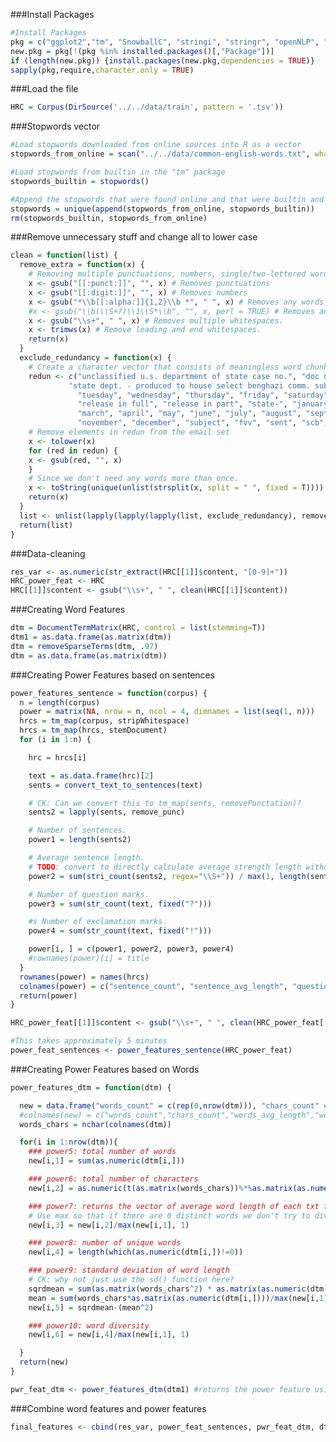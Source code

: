 ###Install Packages
```r
#Install Packages
pkg = c("ggplot2","tm", "SnowballC", "stringi", "stringr", "openNLP", "NLP", "qdap", "dplyr", "foreach", "XML")
new.pkg = pkg[!(pkg %in% installed.packages()[,"Package"])]
if (length(new.pkg)) {install.packages(new.pkg,dependencies = TRUE)}
sapply(pkg,require,character.only = TRUE)
```

###Load the file
```r
HRC = Corpus(DirSource('../../data/train', pattern = '.tsv'))
```

###Stopwords vector
```r
#Load stopwords downloaded from online sources into R as a vector
stopwords_from_online = scan("../../data/common-english-words.txt", what = "character", sep = ",")

#Load stopwords from builtin in the "tm" package
stopwords_builtin = stopwords()

#Append the stopwords that were found online and that were builtin and remove repeated words; store the new vector into the variable "stopwords"
stopwords = unique(append(stopwords_from_online, stopwords_builtin))
rm(stopwords_builtin, stopwords_from_online)
```

###Remove unnecessary stuff and change all to lower case
```r
clean = function(list) {
  remove_extra = function(x) {
    # Removing multiple punctuations, numbers, single/two-lettered words and whitespaces. (In   that order)
    x <- gsub("[[:punct:]]", "", x) # Removes punctuations
    x <- gsub("[[:digit:]]", "", x) # Removes numbers
    x <- gsub("*\\b[[:alpha:]]{1,2}\\b *", " ", x) # Removes any words with 1 or 2 letters
    #x <- gsub("\\b(\\S+?)\\1\\S*\\b", "", x, perl = TRUE) # Removes any words with repeating letters
    x <- gsub("\\s+", " ", x) # Removes multiple whitespaces.
    x <- trimws(x) # Remove leading and end whitespaces.
    return(x)
  }
  exclude_redundancy = function(x) {
    # Create a character vector that consists of meaningless word chunks.
    redun <- c("unclassified u.s. department of state case no.", "doc no.", "date:",
             "state dept. - produced to house select benghazi comm. subject to agreement on sensitive information & redactions.", "no foia waiver.", "subject:", "sent:", "monday",
               "tuesday", "wednesday", "thursday", "friday", "saturday", "sunday", "f-",
               "release in full", "release in part", "state-", "january", "february", 
               "march", "april", "may", "june", "july", "august", "september", "october", 
               "november", "december", "subject", "fvv", "sent", "scb")
    # Remove elements in redun from the email set
    x <- tolower(x)
    for (red in redun) {
    x <- gsub(red, "", x)
    }
    # Since we don't need any words more than once.
    x <- toString(unique(unlist(strsplit(x, split = " ", fixed = T))))
    return(x)
  }
  list <- unlist(lapply(lapply(lapply(list, exclude_redundancy), remove_extra), removeWords, stopwords))
  return(list)
}
```

###Data-cleaning
```r
res_var <- as.numeric(str_extract(HRC[[1]]$content, "[0-9]+"))
HRC_power_feat <- HRC
HRC[[1]]$content <- gsub("\\s+", " ", clean(HRC[[1]]$content))
```


###Creating Word Features
```r
dtm = DocumentTermMatrix(HRC, control = list(stemming=T))
dtm1 = as.data.frame(as.matrix(dtm))
dtm = removeSparseTerms(dtm, .97)
dtm = as.data.frame(as.matrix(dtm))
```

###Creating Power Features based on sentences
```r
power_features_sentence = function(corpus) {
  n = length(corpus)
  power = matrix(NA, nrow = n, ncol = 4, dimnames = list(seq(1, n)))
  hrcs = tm_map(corpus, stripWhitespace)
  hrcs = tm_map(hrcs, stemDocument) 
  for (i in 1:n) {

    hrc = hrcs[i]

    text = as.data.frame(hrc)[2]
    sents = convert_text_to_sentences(text)

    # CK: Can we convert this to tm_map(sents, removePunctation)?
    sents2 = lapply(sents, remove_punc)

    # Number of sentences.
    power1 = length(sents2)

    # Average sentence length.
    # TODO: convert to directly calculate average strength length without regex.
    power2 = sum(stri_count(sents2, regex="\\S+")) / max(1, length(sents2))

    # Number of question marks.
    power3 = sum(str_count(text, fixed("?")))

    #s Number of exclamation marks.
    power4 = sum(str_count(text, fixed("!")))

    power[i, ] = c(power1, power2, power3, power4)
    #rownames(power)[i] = title
  }
  rownames(power) = names(hrcs)
  colnames(power) = c("sentence_count", "sentence_avg_length", "question_marks", "exclamation_points")
  return(power)
}

HRC_power_feat[[1]]$content <- gsub("\\s+", " ", clean(HRC_power_feat[[1]]$content))

#This takes approximately 5 minutes
power_feat_sentences <- power_features_sentence(HRC_power_feat)
```

###Creating Power Features based on Words
```r
power_features_dtm = function(dtm) {

  new = data.frame("words_count" = c(rep(0,nrow(dtm))), "chars_count" = c(rep(0,nrow(dtm))), "words_avg_length" = c(rep(0,nrow(dtm))), "words_distinct" = c(rep(0,nrow(dtm))), "sd_words" = c(rep(0,nrow(dtm))),"word_diversity" = c(rep(0,nrow(dtm))))
  #colnames(new) = c("words_count","chars_count","words_avg_length","words_distinct","sd_words", "word_diversity")
  words_chars = nchar(colnames(dtm))

  for(i in 1:nrow(dtm)){
    ### power5: total number of words
    new[i,1] = sum(as.numeric(dtm[i,]))

    ### power6: total number of characters
    new[i,2] = as.numeric(t(as.matrix(words_chars))%*%as.matrix(as.numeric(dtm[i,])))

    ### power7: returns the vector of average word length of each txt file
    # Use max so that if there are 0 distinct words we don't try to divide by 0.
    new[i,3] = new[i,2]/max(new[i,1], 1)

    ### power8: number of unique words
    new[i,4] = length(which(as.numeric(dtm[i,])!=0))

    ### power9: standard deviation of word length
    # CK: why not just use the sd() function here?
    sqrdmean = sum(as.matrix(words_chars^2) * as.matrix(as.numeric(dtm[i,])))/max(new[i,1], 1)
    mean = sum(words_chars*as.matrix(as.numeric(dtm[i,])))/max(new[i,1], 1)
    new[i,5] = sqrdmean-(mean^2)

    ### power10: word diversity
    new[i,6] = new[i,4]/max(new[i,1], 1)

  }
  return(new)
}

pwr_feat_dtm <- power_features_dtm(dtm1) #returns the power feature using words in the emails
```

###Combine word features and power features
```r
final_features <- cbind(res_var, power_feat_sentences, pwr_feat_dtm, dtm)
```
